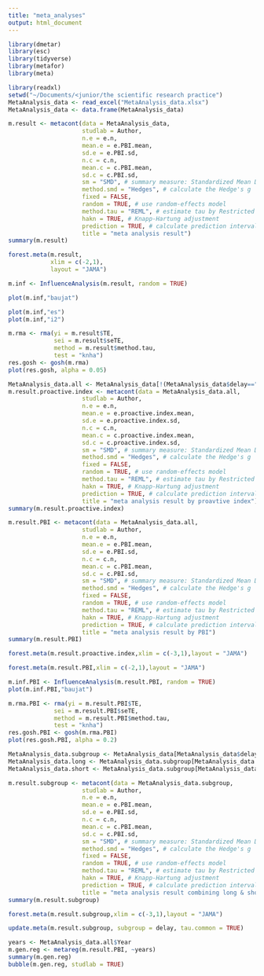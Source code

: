 ```yaml
---
title: "meta_analyses"
output: html_document
---
```


```r
library(dmetar)
library(esc)
library(tidyverse)
library(metafor)
library(meta)
```

```r
library(readxl)
setwd("~/Documents/<junior/the scientific research practice")
MetaAnalysis_data <- read_excel("MetaAnalysis_data.xlsx")
MetaAnalysis_data <- data.frame(MetaAnalysis_data)
```

```r
m.result <- metacont(data = MetaAnalysis_data,
                     studlab = Author,
                     n.e = e.n,
                     mean.e = e.PBI.mean,
                     sd.e = e.PBI.sd,
                     n.c = c.n,
                     mean.c = c.PBI.mean,
                     sd.c = c.PBI.sd,
                     sm = "SMD", # summary measure: Standardized Mean Difference
                     method.smd = "Hedges", # calculate the Hedge's g
                     fixed = FALSE,
                     random = TRUE, # use random-effects model
                     method.tau = "REML", # estimate tau by Restricted Maximum Likelihood method
                     hakn = TRUE, # Knapp-Hartung adjustment
                     prediction = TRUE, # calculate prediction interval
                     title = "meta analysis result")
summary(m.result)
```
```r
forest.meta(m.result,
            xlim = c(-2,1),
            layout = "JAMA")
```

```r
m.inf <- InfluenceAnalysis(m.result, random = TRUE) 
```

```r
plot(m.inf,"baujat")
```

```r
plot(m.inf,"es")
plot(m.inf,"i2")
```

```r
m.rma <- rma(yi = m.result$TE,
             sei = m.result$seTE,
             method = m.result$method.tau,
             test = "knha")
res.gosh <- gosh(m.rma)
plot(res.gosh, alpha = 0.05)
```

```r
MetaAnalysis_data.all <- MetaAnalysis_data[!(MetaAnalysis_data$delay=="short"),]
m.result.proactive.index <- metacont(data = MetaAnalysis_data.all,
                     studlab = Author,
                     n.e = e.n,
                     mean.e = e.proactive.index.mean,
                     sd.e = e.proactive.index.sd,
                     n.c = c.n,
                     mean.c = c.proactive.index.mean,
                     sd.c = c.proactive.index.sd,
                     sm = "SMD", # summary measure: Standardized Mean Difference
                     method.smd = "Hedges", # calculate the Hedge's g
                     fixed = FALSE,
                     random = TRUE, # use random-effects model
                     method.tau = "REML", # estimate tau by Restricted Maximum Likelihood method
                     hakn = TRUE, # Knapp-Hartung adjustment
                     prediction = TRUE, # calculate prediction interval
                     title = "meta analysis result by proavtive index")
summary(m.result.proactive.index)
```

```r
m.result.PBI <- metacont(data = MetaAnalysis_data.all,
                     studlab = Author,
                     n.e = e.n,
                     mean.e = e.PBI.mean,
                     sd.e = e.PBI.sd,
                     n.c = c.n,
                     mean.c = c.PBI.mean,
                     sd.c = c.PBI.sd,
                     sm = "SMD", # summary measure: Standardized Mean Difference
                     method.smd = "Hedges", # calculate the Hedge's g
                     fixed = FALSE,
                     random = TRUE, # use random-effects model
                     method.tau = "REML", # estimate tau by Restricted Maximum Likelihood method
                     hakn = TRUE, # Knapp-Hartung adjustment
                     prediction = TRUE, # calculate prediction interval
                     title = "meta analysis result by PBI")
summary(m.result.PBI)
```

```r
forest.meta(m.result.proactive.index,xlim = c(-3,1),layout = "JAMA")
```

```r
forest.meta(m.result.PBI,xlim = c(-2,1),layout = "JAMA")
```

```r
m.inf.PBI <- InfluenceAnalysis(m.result.PBI, random = TRUE) 
plot(m.inf.PBI,"baujat")
```

```r
m.rma.PBI <- rma(yi = m.result.PBI$TE,
             sei = m.result.PBI$seTE,
             method = m.result.PBI$method.tau,
             test = "knha")
res.gosh.PBI <- gosh(m.rma.PBI)
plot(res.gosh.PBI, alpha = 0.2)
```


```r
MetaAnalysis_data.subgroup <- MetaAnalysis_data[MetaAnalysis_data$delay!="-",]
MetaAnalysis_data.long <- MetaAnalysis_data.subgroup[MetaAnalysis_data.subgroup$delay=="long",]
MetaAnalysis_data.short <- MetaAnalysis_data.subgroup[MetaAnalysis_data.subgroup$delay=="short",]
```

```r
m.result.subgroup <- metacont(data = MetaAnalysis_data.subgroup,
                     studlab = Author,
                     n.e = e.n,
                     mean.e = e.PBI.mean,
                     sd.e = e.PBI.sd,
                     n.c = c.n,
                     mean.c = c.PBI.mean,
                     sd.c = c.PBI.sd,
                     sm = "SMD", # summary measure: Standardized Mean Difference
                     method.smd = "Hedges", # calculate the Hedge's g
                     fixed = FALSE,
                     random = TRUE, # use random-effects model
                     method.tau = "REML", # estimate tau by Restricted Maximum Likelihood method
                     hakn = TRUE, # Knapp-Hartung adjustment
                     prediction = TRUE, # calculate prediction interval
                     title = "meta analysis result combining long & short delay")
summary(m.result.subgroup)
```

```r
forest.meta(m.result.subgroup,xlim = c(-3,1),layout = "JAMA")
```

```r
update.meta(m.result.subgroup, subgroup = delay, tau.common = TRUE)
```

```r
years <- MetaAnalysis_data.all$Year
m.gen.reg <- metareg(m.result.PBI, ~years)
summary(m.gen.reg)
bubble(m.gen.reg, studlab = TRUE)
```